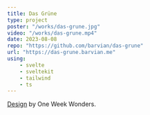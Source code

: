 ```yaml
---
title: Das Grüne
type: project
poster: "/works/das-grune.jpg"
video: "/works/das-grune.mp4"
date: 2023-08-08
repo: "https://github.com/barvian/das-grune"
url: "https://das-grune.barvian.me"
using:
    - svelte
    - sveltekit
    - tailwind
    - ts
---
```


[Design](https://dribbble.com/shots/19365923-Das-Gr-ne-Creative-Design-Agency-Landing-Page-Website) by One Week Wonders.